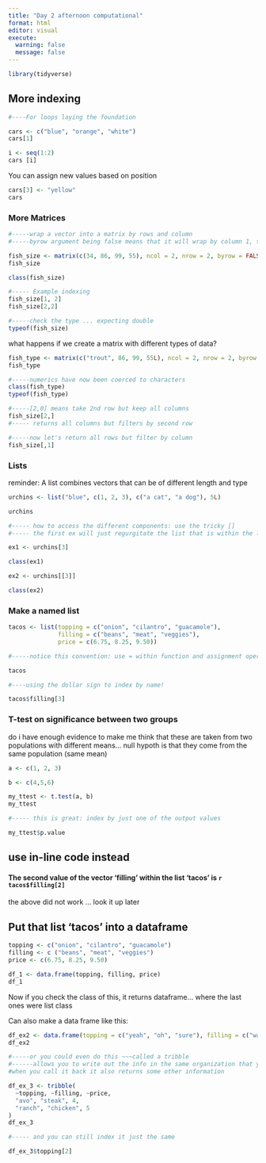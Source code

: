 ```yaml
---
title: "Day 2 afternoon computational"
format: html
editor: visual
execute: 
  warning: false
  message: false
---
```


```r
library(tidyverse)
```

## More indexing 

```r
#----For loops laying the foundation 

cars <- c("blue", "orange", "white")
cars[1]

i <- seq(1:2)
cars [i]


```

You can assign new values based on position

```r
cars[3] <- "yellow"
cars
```

### More Matrices 

```r
#-----wrap a vector into a matrix by rows and column 
#-----byrow argument being false means that it will wrap by column 1, then column 2 

fish_size <- matrix(c(34, 86, 99, 55), ncol = 2, nrow = 2, byrow = FALSE)
fish_size

class(fish_size)

#----- Example indexing 
fish_size[1, 2]
fish_size[2,2]

#-----check the type ... expecting double 
typeof(fish_size)

```

what happens if we create a matrix with different types of data?

```r

fish_type <- matrix(c("trout", 86, 99, 55L), ncol = 2, nrow = 2, byrow = FALSE)
fish_type

#-----numerics have now been coerced to characters 
class(fish_type)
typeof(fish_type)

#-----[2,0] means take 2nd row but keep all columns 
fish_size[2,]
#----- returns all columns but filters by second row

#-----now let's return all rows but filter by column 
fish_size[,1]

```

### Lists 

reminder: A list combines vectors that can be of different length and type

```r

urchins <- list("blue", c(1, 2, 3), c("a cat", "a dog"), 5L)

urchins

#----- how to access the different components: use the tricky []
#----- the first ex will just regurgitate the list that is within the list, however the latter will give you whats in the list, which are characters ... I think that i like the $ method better

ex1 <- urchins[3]

class(ex1)

ex2 <- urchins[[3]]

class(ex2)

```

### Make a named list 

```r

tacos <- list(topping = c("onion", "cilantro", "guacamole"), 
              filling = c("beans", "meat", "veggies"), 
              price = c(6.75, 8.25, 9.50))

#-----notice this convention: use = within function and assignment operator to store as a final object outside of a function 

tacos

#----using the dollar sign to index by name!

tacos$filling[3]
```

### T-test on  significance between two groups

do i have enough evidence to make me think that these are taken from two populations with different means... null hypoth is that they come from the same population (same mean)

```r

a <- c(1, 2, 3)

b <- c(4,5,6)

my_ttest <- t.test(a, b)
my_ttest

#----- this is great: index by just one of the output values 

my_ttest$p.value


```

## use in-line code instead 

#### The second value of the vector 'filling' within the list 'tacos' is `r tacos$filling[2]`

the above did not work ... look it up later

## Put that list 'tacos' into a dataframe

```r
topping <- c("onion", "cilantro", "guacamole")
filling <- c ("beans", "meat", "veggies")
price <- c(6.75, 8.25, 9.50)

df_1 <- data.frame(topping, filling, price)
df_1
```

Now if you check the class of this, it returns dataframe... where the last ones were list class

Can also make a data frame like this:

```r

df_ex2 <- data.frame(topping = c("yeah", "oh", "sure"), filling = c("water", "mice", "pig"), price = c(1, 2, 3))
df_ex2

#-----or you could even do this ~~~called a tribble
#------allows you to write out the info in the same organization that you would expect to see it in the dataframe
#when you call it back it also returns some other information

df_ex_3 <- tribble(
  ~topping, ~filling, ~price, 
  "avo", "steak", 4, 
  "ranch", "chicken", 5
)
df_ex_3

#----- and you can still index it just the same 

df_ex_3$topping[2]
```
